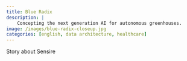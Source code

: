 ```yaml
---
title: Blue Radix
description: |
    Concepting the next generation AI for autonomous greenhouses.
image: /images/blue-radix-closeup.jpg
categories: [english, data architecture, healthcare]
---
```


Story about Sensire